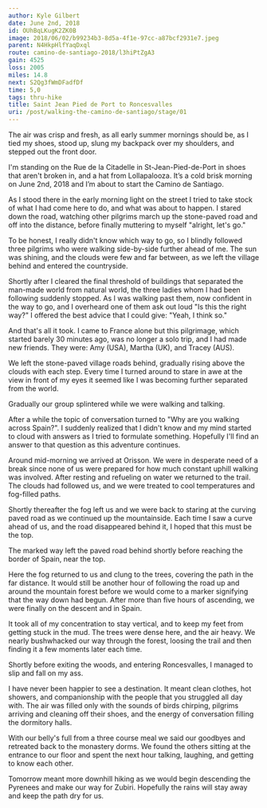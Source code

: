```yaml
---
author: Kyle Gilbert
date: June 2nd, 2018
id: OUhBqLKugK2ZK0B
image: 2018/06/02/b99234b3-8d5a-4f1e-97cc-a87bcf2931e7.jpeg
parent: N4HkpHlfYaqDxql
route: camino-de-santiago-2018/l3hiPtZgA3
gain: 4525
loss: 2005
miles: 14.8
next: S2Qg3fWmDFadfDf
time: 5,0
tags: thru-hike
title: Saint Jean Pied de Port to Roncesvalles
uri: /post/walking-the-camino-de-santiago/stage/01
---
```


<Stats />

<Route />

The air was crisp and fresh, as all early summer mornings should be, as I tied
my shoes, stood up, slung my backpack over my shoulders, and stepped out the
front door.

I'm standing on the Rue de la Citadelle in St-Jean-Pied-de-Port in shoes that
aren't broken in, and a hat from Lollapalooza. It’s a cold brisk morning on
June 2nd, 2018 and I’m about to start the Camino de Santiago.

As I stood there in the early morning light on the street I tried to take stock
of what I had come here to do, and what was about to happen. I stared down the
road, watching other pilgrims march up the stone-paved road and off into the
distance, before finally muttering to myself "alright, let's go."

To be honest, I really didn't know which way to go, so I blindly followed three
pilgrims who were walking side-by-side further ahead of me. The sun was shining,
and the clouds were few and far between, as we left the village behind and
entered the countryside.

Shortly after I cleared the final threshold of buildings that separated the
man-made world from natural world, the three ladies whom I had been following
suddenly stopped. As I was walking past them, now confident in the way to go,
and I overheard one of them ask out loud "Is this the right way?" I offered the
best advice that I could give: "Yeah, I think so."

And that's all it took. I came to France alone but this pilgrimage, which
started barely 30 minutes ago, was no longer a solo trip, and I had made new
friends. They were: Amy (USA), Martha (UK), and Tracey (AUS).

We left the stone-paved village roads behind, gradually rising above the clouds
with each step. Every time I turned around to stare in awe at the view in
front of my eyes it seemed like I was becoming further separated from the world.

Gradually our group splintered while we were walking and talking.

After a while the topic of conversation turned to "Why are you walking across
Spain?". I suddenly realized that I didn't know and my mind started to cloud
with answers as I tried to formulate something. Hopefully I'll find an answer
to that question as this adventure continues.

Around mid-morning we arrived at Orisson. We were in desperate need of a break
since none of us were prepared for how much constant uphill walking was
involved. After resting and refueling on water we returned to the trail. The
clouds had followed us, and we were treated to cool temperatures and fog-filled
paths.

Shortly thereafter the fog left us and we were back to staring at the curving
paved road as we continued up the mountainside. Each time I saw a curve ahead
of us, and the road disappeared behind it, I hoped that this must be the top.

The marked way left the paved road behind shortly before reaching the border
of Spain, near the top.

Here the fog returned to us and clung to the trees, covering the path in the
far distance. It would still be another hour of following the road up and around
the mountain forest before we would come to a marker signifying that the way
down had begun. After more than five hours of ascending, we were finally on
the descent and in Spain.

It took all of my concentration to stay vertical, and to keep my feet from
getting stuck in the mud. The trees were dense here, and the air heavy. We
nearly bushwhacked our way through the forest, loosing the trail and then
finding it a few moments later each time.

Shortly before exiting the woods, and entering Roncesvalles, I managed to
slip and fall on my ass.

I have never been happier to see a destination. It meant clean clothes, hot
showers, and companionship with the people that you struggled all day with.
The air was filled only with the sounds of birds chirping, pilgrims arriving and
cleaning off their shoes, and the energy of conversation filling the dormitory
halls.

With our belly's full from a three course meal we said our goodbyes and
retreated back to the monastery dorms. We found the others sitting at the
entrance to our floor and spent the next hour talking, laughing, and getting
to know each other.

Tomorrow meant more downhill hiking as we would begin descending the Pyrenees
and make our way for Zubiri. Hopefully the rains will stay away and keep the
path dry for us.

